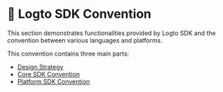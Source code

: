 # 📃 Logto SDK Convention

This section demonstrates functionalities provided by Logto SDK and the convention between various languages and platforms.

This convention contains three main parts:

- [Design Strategy](./design-strategy.md)
- [Core SDK Convention](./core-sdk-convention.md)
- [Platform SDK Convention](./platform-sdk-convention.md)
